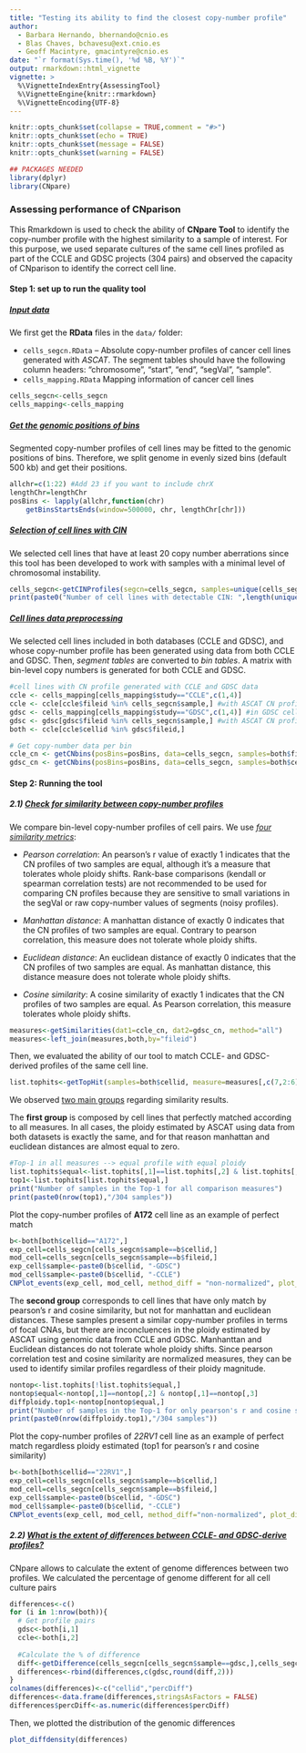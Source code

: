 ```yaml
---
title: "Testing its ability to find the closest copy-number profile"
author:
  - Barbara Hernando, bhernando@cnio.es
  - Blas Chaves, bchavesu@ext.cnio.es
  - Geoff Macintyre, gmacintyre@cnio.es
date: "`r format(Sys.time(), '%d %B, %Y')`"
output: rmarkdown::html_vignette
vignette: >
  %\VignetteIndexEntry{AssessingTool}
  %\VignetteEngine{knitr::rmarkdown}
  %\VignetteEncoding{UTF-8}
---
```


```r
knitr::opts_chunk$set(collapse = TRUE,comment = "#>")
knitr::opts_chunk$set(echo = TRUE)
knitr::opts_chunk$set(message = FALSE)
knitr::opts_chunk$set(warning = FALSE)

## PACKAGES NEEDED
library(dplyr)
library(CNpare)
```

### Assessing performance of CNparison

This Rmarkdown is used to check the ability of **CNpare Tool** to identify the copy-number profile with the highest similarity to a sample of interest. For this purpose, we used separate cultures of the same cell lines profiled as part of the CCLE and GDSC projects (304 pairs) and observed the capacity of CNparison to identify the correct cell line.

#### Step 1: set up to run the quality tool

##### [Input data]{.ul}

We first get the **RData** files in the `data/` folder:

-   `cells_segcn.RData` -- Absolute copy-number profiles of cancer cell lines generated with *ASCAT*. The segment tables should have the following column headers: "chromosome", "start", "end", "segVal", "sample".
-   `cells_mapping.RData` Mapping information of cancer cell lines

```r
cells_segcn<-cells_segcn
cells_mapping<-cells_mapping
```

##### [Get the genomic positions of bins]{.ul}

Segmented copy-number profiles of cell lines may be fitted to the genomic positions of bins. Therefore, we split genome in evenly sized bins (default 500 kb) and get their positions.

```r
allchr=c(1:22) #Add 23 if you want to include chrX
lengthChr=lengthChr
posBins <- lapply(allchr,function(chr) 
    getBinsStartsEnds(window=500000, chr, lengthChr[chr]))
```

##### [Selection of cell lines with CIN]{.ul}

We selected cell lines that have at least 20 copy number aberrations since this tool has been developed to work with samples with a minimal level of chromosomal instability.

```r
cells_segcn<-getCINProfiles(segcn=cells_segcn, samples=unique(cells_segcn$sample))
print(paste0("Number of cell lines with detectable CIN: ",length(unique(cells_segcn$sample))))
```

##### [Cell lines data preprocessing]{.ul}

We selected cell lines included in both databases (CCLE and GDSC), and whose copy-number profile has been generated using data from both CCLE and GDSC. Then, *segment tables* are converted to *bin tables*. A matrix with bin-level copy numbers is generated for both CCLE and GDSC.

```r
#cell lines with CN profile generated with CCLE and GDSC data
ccle <- cells_mapping[cells_mapping$study=="CCLE",c(1,4)]
ccle <- ccle[ccle$fileid %in% cells_segcn$sample,] #with ASCAT CN profile
gdsc <- cells_mapping[cells_mapping$study=="GDSC",c(1,4)] #in GDSC cellid and fileid is the same
gdsc <- gdsc[gdsc$fileid %in% cells_segcn$sample,] #with ASCAT CN profile
both <- ccle[ccle$cellid %in% gdsc$fileid,] 

# Get copy-number data per bin
ccle_cn <- getCNbins(posBins=posBins, data=cells_segcn, samples=both$fileid)
gdsc_cn <- getCNbins(posBins=posBins, data=cells_segcn, samples=both$cellid)
```

#### Step 2: Running the tool

##### 2.1) [Check for similarity between copy-number profiles]{.ul}

We compare bin-level copy-number profiles of cell pairs. We use [*four similarity metrics*]{.ul}:

-   *Pearson correlation*: An pearson's r value of exactly 1 indicates that the CN profiles of two samples are equal, although it's a measure that tolerates whole ploidy shifts. Rank-base comparisons (kendall or spearman correlation tests) are not recommended to be used for comparing CN profiles because they are sensitive to small variations in the segVal or raw copy-number values of segments (noisy profiles).

-   *Manhattan distance*: A manhattan distance of exactly 0 indicates that the CN profiles of two samples are equal. Contrary to pearson correlation, this measure does not tolerate whole ploidy shifts.

-   *Euclidean distance*: An euclidean distance of exactly 0 indicates that the CN profiles of two samples are equal. As manhattan distance, this distance measure does not tolerate whole ploidy shifts.

-   *Cosine similarity*: A cosine similarity of exactly 1 indicates that the CN profiles of two samples are equal. As Pearson correlation, this measure tolerates whole ploidy shifts.

```r
measures<-getSimilarities(dat1=ccle_cn, dat2=gdsc_cn, method="all")
measures<-left_join(measures,both,by="fileid")
```

Then, we evaluated the ability of our tool to match CCLE- and GDSC-derived profiles of the same cell line.

```r
list.tophits<-getTopHit(samples=both$cellid, measure=measures[,c(7,2:6)], method="all")
```

We observed [two main groups]{.ul} regarding similarity results.

The **first group** is composed by cell lines that perfectly matched according to all measures. In all cases, the ploidy estimated by ASCAT using data from both datasets is exactly the same, and for that reason manhattan and euclidean distances are almost equal to zero.

```r
#Top-1 in all measures --> equal profile with equal ploidy
list.tophits$equal<-list.tophits[,1]==list.tophits[,2] & list.tophits[,1]==list.tophits[,3] & list.tophits[,1]==list.tophits[,4] & list.tophits[,1]==list.tophits[,5]
top1<-list.tophits[list.tophits$equal,] 
print("Number of samples in the Top-1 for all comparison measures") 
print(paste0(nrow(top1),"/304 samples"))
```

Plot the copy-number profiles of **A172** cell line as an example of perfect match

```r
b<-both[both$cellid=="A172",]
exp_cell=cells_segcn[cells_segcn$sample==b$cellid,]
mod_cell=cells_segcn[cells_segcn$sample==b$fileid,]
exp_cell$sample<-paste0(b$cellid, "-GDSC")
mod_cell$sample<-paste0(b$cellid, "-CCLE")
CNPlot_events(exp_cell, mod_cell, method_diff = "non-normalized", plot_diff = FALSE)
```

The **second group** corresponds to cell lines that have only match by pearson's r and cosine similarity, but not for manhattan and euclidean distances. These samples present a similar copy-number profiles in terms of focal CNAs, but there are inconcluences in the ploidy estimated by ASCAT using genomic data from CCLE and GDSC. Manhanttan and Euclidean distances do not tolerate whole ploidy shifts. Since pearson correlation test and cosine similarity are normalized measures, they can be used to identify similar profiles regardless of their ploidy magnitude.

```r
nontop<-list.tophits[!list.tophits$equal,]
nontop$equal<-nontop[,1]==nontop[,2] & nontop[,1]==nontop[,3]
diffploidy.top1<-nontop[nontop$equal,]
print("Number of samples in the Top-1 for only pearson's r and cosine similarity") 
print(paste0(nrow(diffploidy.top1),"/304 samples"))
```

Plot the copy-number profiles of *22RV1* cell line as an example of perfect match regardless ploidy estimated (top1 for pearson's r and cosine similarity)

```r
b<-both[both$cellid=="22RV1",]
exp_cell=cells_segcn[cells_segcn$sample==b$cellid,]
mod_cell=cells_segcn[cells_segcn$sample==b$fileid,]
exp_cell$sample<-paste0(b$cellid, "-GDSC")
mod_cell$sample<-paste0(b$cellid, "-CCLE")
CNPlot_events(exp_cell, mod_cell, method_diff="non-normalized", plot_diff = FALSE)
```

##### 2.2) [What is the extent of differences between CCLE- and GDSC-derive profiles?]{.ul}

CNpare allows to calculate the extent of genome differences between two profiles. We calculated the percentage of genome different for all cell culture pairs

```r
differences<-c()
for (i in 1:nrow(both)){
  # Get profile pairs
  gdsc<-both[i,1]
  ccle<-both[i,2]
  
  #Calculate the % of difference
  diff<-getDifference(cells_segcn[cells_segcn$sample==gdsc,],cells_segcn[cells_segcn$sample==ccle,])
  differences<-rbind(differences,c(gdsc,round(diff,2)))
}
colnames(differences)<-c("cellid","percDiff")
differences<-data.frame(differences,stringsAsFactors = FALSE)
differences$percDiff<-as.numeric(differences$percDiff)
```

Then, we plotted the distribution of the genomic differences

```r
plot_diffdensity(differences)
```
